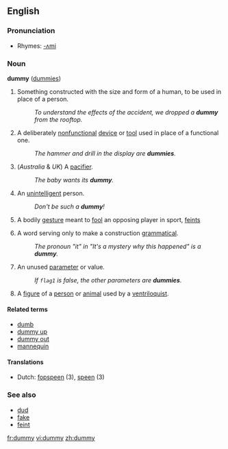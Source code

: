 ==English==

===Pronunciation===
*Rhymes: [[Rhymes:English:-ʌmi|-ʌmi]]

===Noun===
'''dummy''' ([[dummies]])

# Something constructed with the size and form of a human, to be used in place of a person.
#: ''To understand the effects of the accident, we dropped a '''dummy''' from the rooftop.''
# A deliberately [[nonfunctional]] [[device]] or [[tool]] used in place of a functional one.
#: ''The hammer and drill in the display are '''dummies'''.''
# (''Australia'' & ''UK'') A [[pacifier]].<!-- probably british too ...yep ;)-->
#: ''The baby wants its '''dummy'''.''
# An [[unintelligent]] person.
#: ''Don't be such a '''dummy'''!''
# <!--Dialect?--> A bodily [[gesture]] meant to [[fool]] an opposing player in sport, [[feint]]s
# {{linguistics}} A word serving only to make a construction [[grammatical]].
#: ''The pronoun "it" in "It's a mystery why this happened" is a '''dummy'''.''
# {{complang}} An unused [[parameter]] or value.
#: ''If <code>flag1</code> is false, the other parameters are '''dummies'''.''
# A [[figure]] of a [[person]] or [[animal]] used by a [[ventriloquist]].

====Related terms====
*[[dumb]]
*[[dummy up]]
*[[dummy out]]
*[[mannequin]]

====Translations====
*Dutch: [[fopspeen]] (3), [[speen]] (3) {{m}}

===See also===
*[[dud]]
*[[fake]]
*[[feint]]

[[fr:dummy]]
[[vi:dummy]]
[[zh:dummy]]